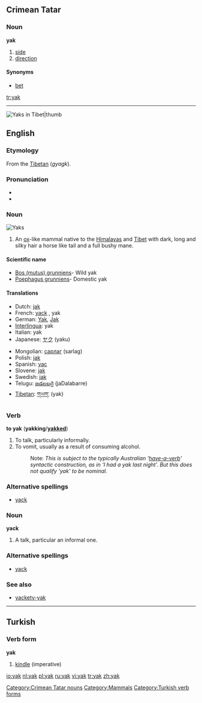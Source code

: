 ==Crimean Tatar==

===Noun===

'''yak'''

# [[side]]
# [[direction]]


====Synonyms====
*[[bet]] 



[[Category:Crimean Tatar nouns]]

[[tr:yak]]
-----
{{see|yäk}}
{{wikipedia}}
[[Image:In Tibet, yaks are decorated and honored by the families they are part of.jpg|Yaks in Tibet|thumb]]
{{rfc|Scientific name unknown/invalid header}}
==English==

===Etymology===
From the [[w:Tibetan language|Tibetan]] (''gyagk'').

===Pronunciation===
*{{IPA|/jæk/}}
*{{rhymes|æk}}

===Noun===
[[Image:Yak.jpg|thumbnail|right|'''Yak'''s]]
{{en-noun}}

# An [[ox]]-like mammal native to the [[Himalayas]] and [[Tibet]] with dark, long and silky hair a horse like tail and a full bushy mane.

====Scientific name====
*[[Bos (mutus) grunniens]]- Wild yak
*[[Poephagus grunniens]]- Domestic yak

====Translations====
{{top}}
*Dutch: [[jak]] {{m}}
*French: [[yack]] {{m}}, yak {{m}}
*German: [[Yak]], [[Jak]]
*[[Interlingua]]: yak
*Italian: yak {{m}}
*Japanese: [[ヤク]] (yaku)
{{mid}}
*Mongolian: [[сарлаг]] (sarlag)
*Polish: [[jak]] {{m}}
*Spanish: [[yac]] {{m}}
*Slovene: [[jak]] {{m}}
*Swedish: [[jak]] {{m}}
*Telugu: [[జడలబర్రె]] (jaDalabarre)
*[[Tibetan]]: [[གཡག་]] (yak)
{{bottom}}

===Verb===
'''to yak''' ('''yakking'''/'''[[yakked]]''')

# To talk, particularly informally.
# To vomit, usually as a result of consuming alcohol.
#:Note: ''This is subject to the typically Australian '[[have-a-verb]]' syntactic construction, as in 'I had a yak last night'. But this does not qualify 'yak' to be nominal.''

===Alternative spellings===
*[[yack]]

===Noun===
'''yack'''

# A talk, particular an informal one.

===Alternative spellings===
*[[yack]]

===See also===
*[[yackety-yak]]

[[Category:Mammals]]

----

==Turkish==

===Verb form===
'''yak'''

# [[kindle]] (imperative)

[[Category:Turkish verb forms]]

[[io:yak]]
[[nl:yak]]
[[pl:yak]]
[[ru:yak]]
[[vi:yak]]
[[tr:yak]]
[[zh:yak]]
